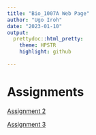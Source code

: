 ```yaml
---
title: "Bio_1007A Web Page"
author: "Ugo Iroh"
date: "2023-01-10"
output:
  prettydoc::html_pretty:
    theme: HPSTR
    highlight: github 
     
---
```


# Assignments 

[Assignment 2](Assignment2.html)

[Assignment 3](Assignment-3.html)

